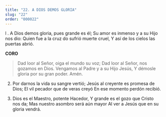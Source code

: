 ```yaml
---
title: "22. A DIOS DEMOS GLORIA"
slug: "22"
order: "000022"
---
```

l . A Dios demos gloria, pues grande es él; Su amor es inmenso y a su Hijo nos dio: Quien fue a la cruz do sufrió muerte cruel, Y así de los cielos las puertas abrió.

**CORO**
>Dad loor al Señor, oiga el mundo su voz;
Dad loor al Señor, nos gozamos en Dios. Vengamos al Padre y a su Hijo Jesús,
Y démosle gloria por su gran poder. Amén.

2.	Por darnos la vida su sangre vertió; Jesús al creyente es promesa de Dios; El vil pecador que de veras creyó
En ese momento perdón recibió.

3.	Dios es el Maestro, potente Hacedor, Y grande es el gozo que Cristo nos da; Mas nuestro asombro será aún mayor Al ver a Jesús que en su gloria vendrá.

